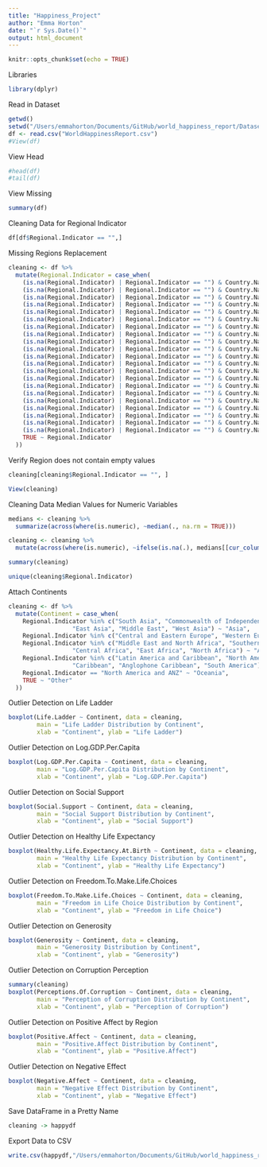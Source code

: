 ```yaml
---
title: "Happiness_Project"
author: "Emma Horton"
date: "`r Sys.Date()`"
output: html_document
---
```


```r
knitr::opts_chunk$set(echo = TRUE)
```

Libraries

```r
library(dplyr)
```


Read in Dataset

```r
getwd()
setwd("/Users/emmahorton/Documents/GitHub/world_happiness_report/Datasets/")
df <- read.csv("WorldHappinessReport.csv")
#View(df)

```

View Head
```r
#head(df)
#tail(df)
```

View Missing
```r
summary(df)
```
Cleaning Data for Regional Indicator

```r
df[df$Regional.Indicator == "",]
```

Missing Regions Replacement
```r
cleaning <- df %>%
  mutate(Regional.Indicator = case_when(
    (is.na(Regional.Indicator) | Regional.Indicator == "") & Country.Name == 'Angola' ~ "Southern Africa",
    (is.na(Regional.Indicator) | Regional.Indicator == "") & Country.Name == 'Belize' ~ "Central America",
    (is.na(Regional.Indicator) | Regional.Indicator == "") & Country.Name == 'Bhutan' ~ "South Asia",
    (is.na(Regional.Indicator) | Regional.Indicator == "") & Country.Name == 'Central African Republic' ~ "Central Africa",
    (is.na(Regional.Indicator) | Regional.Indicator == "") & Country.Name == 'Congo (Kinshasa)' ~ "Central Africa",
    (is.na(Regional.Indicator) | Regional.Indicator == "") & Country.Name == 'Cuba' ~ "Caribbean",
    (is.na(Regional.Indicator) | Regional.Indicator == "") & Country.Name == 'Czechia' ~ "Central Europe",
    (is.na(Regional.Indicator) | Regional.Indicator == "") & Country.Name == 'Djibouti' ~ "East Africa",
    (is.na(Regional.Indicator) | Regional.Indicator == "") & Country.Name == 'Eswatini' ~ "Southern Africa",
    (is.na(Regional.Indicator) | Regional.Indicator == "") & Country.Name == 'Guyana' ~ "Anglophone Caribbean",
    (is.na(Regional.Indicator) | Regional.Indicator == "") & Country.Name == 'Oman' ~ "Middle East",
    (is.na(Regional.Indicator) | Regional.Indicator == "") & Country.Name == 'Qatar' ~ "Middle East",
    (is.na(Regional.Indicator) | Regional.Indicator == "") & Country.Name == 'Somalia' ~ "East Africa",
    (is.na(Regional.Indicator) | Regional.Indicator == "") & Country.Name == 'Somaliland region' ~ "East Africa",
    (is.na(Regional.Indicator) | Regional.Indicator == "") & Country.Name == 'South Sudan' ~ "North Africa",
    (is.na(Regional.Indicator) | Regional.Indicator == "") & Country.Name == 'Sudan' ~ "North Africa",
    (is.na(Regional.Indicator) | Regional.Indicator == "") & Country.Name == 'Suriname' ~ "South America",
    (is.na(Regional.Indicator) | Regional.Indicator == "") & Country.Name == 'Syria' ~ "Middle East",
    (is.na(Regional.Indicator) | Regional.Indicator == "") & Country.Name == 'Trinidad and Tobago' ~ "Caribbean",
    (is.na(Regional.Indicator) | Regional.Indicator == "") & Country.Name == 'Turkiye' ~ "Central and Eastern Europe",
    (is.na(Regional.Indicator) | Regional.Indicator == "") & Country.Name == 'State of Palestine' ~ "West Asia",
    TRUE ~ Regional.Indicator
  ))

```

Verify Region does not contain empty values
```r
cleaning[cleaning$Regional.Indicator == "", ]
```
```r
View(cleaning)
```


Cleaning Data Median Values for Numeric Variables

```r
medians <- cleaning %>% 
  summarize(across(where(is.numeric), ~median(., na.rm = TRUE)))

cleaning <- cleaning %>%
  mutate(across(where(is.numeric), ~ifelse(is.na(.), medians[[cur_column()]], .)))

summary(cleaning)
```
```r
unique(cleaning$Regional.Indicator)
```
Attach Continents
```r
cleaning <- df %>%
  mutate(Continent = case_when(
    Regional.Indicator %in% c("South Asia", "Commonwealth of Independent States", "Southeast Asia", 
                  "East Asia", "Middle East", "West Asia") ~ "Asia",
    Regional.Indicator %in% c("Central and Eastern Europe", "Western Europe", "Central Europe") ~ "Europe",
    Regional.Indicator %in% c("Middle East and North Africa", "Southern Africa", "Sub-Saharan Africa", 
                  "Central Africa", "East Africa", "North Africa") ~ "Africa",
    Regional.Indicator %in% c("Latin America and Caribbean", "North America and ANZ", "Central America", 
                  "Caribbean", "Anglophone Caribbean", "South America") ~ "Americas",
    Regional.Indicator == "North America and ANZ" ~ "Oceania",
    TRUE ~ "Other" 
  ))
```
Outlier Detection on Life Ladder

```r
boxplot(Life.Ladder ~ Continent, data = cleaning,
        main = "Life Ladder Distribution by Continent",
        xlab = "Continent", ylab = "Life Ladder")

```



Outlier Detection on Log.GDP.Per.Capita
```r
boxplot(Log.GDP.Per.Capita ~ Continent, data = cleaning,
        main = "Log.GDP.Per.Capita Distribution by Continent",
        xlab = "Continent", ylab = "Log.GDP.Per.Capita")
```

Outlier Detection on Social Support
```r
boxplot(Social.Support ~ Continent, data = cleaning,
        main = "Social Support Distribution by Continent",
        xlab = "Continent", ylab = "Social Support")
```
Outlier Detection on Healthy Life Expectancy

```r
boxplot(Healthy.Life.Expectancy.At.Birth ~ Continent, data = cleaning,
        main = "Healthy Life Expectancy Distribution by Continent",
        xlab = "Continent", ylab = "Healthy Life Expectancy")
```


Outlier Detection on Freedom.To.Make.Life.Choices

```r
boxplot(Freedom.To.Make.Life.Choices ~ Continent, data = cleaning,
        main = "Freedom in Life Choice Distribution by Continent",
        xlab = "Continent", ylab = "Freedom in Life Choice")
```

Outlier Detection on Generosity


```r
boxplot(Generosity ~ Continent, data = cleaning,
        main = "Generosity Distribution by Continent",
        xlab = "Continent", ylab = "Generosity")
```


Outlier Detection on Corruption Perception
```r
summary(cleaning)
boxplot(Perceptions.Of.Corruption ~ Continent, data = cleaning,
        main = "Perception of Corruption Distribution by Continent",
        xlab = "Continent", ylab = "Perception of Corruption")
```


Outlier Detection on Positive Affect by Region
```r
boxplot(Positive.Affect ~ Continent, data = cleaning,
        main = "Positive.Affect Distribution by Continent",
        xlab = "Continent", ylab = "Positive.Affect")
```


Outlier Detection on Negative Effect
```r
boxplot(Negative.Affect ~ Continent, data = cleaning,
        main = "Negative Effect Distribution by Continent",
        xlab = "Continent", ylab = "Negative Effect")
```

Save DataFrame in a Pretty Name
```r
cleaning -> happydf
```

Export Data to CSV
```r
write.csv(happydf,"/Users/emmahorton/Documents/GitHub/world_happiness_report/Cleaning/HappyDataFrame", row.names=FALSE)
```



